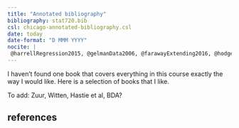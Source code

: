 ```yaml
---
title: "Annotated bibliography"
bibliography: stat720.bib
csl: chicago-annotated-bibliography.csl
date: today
date-format: "D MMM YYYY"
nocite: |
 @harrellRegression2015, @gelmanData2006, @farawayExtending2016, @hodgesRichly, @mcelreathStatistical2020, @woodGeneralized2017, @gelmanRegression2020
---
```


<!-- typically renders in docs/ dir  -->

I haven't found one book that covers everything in this course exactly the way I would like. Here is a selection of books that I like.

To add: Zuur, Witten, Hastie et al, BDA?

## references
